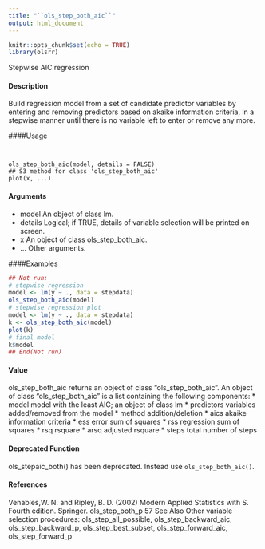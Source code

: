 ---
title: "``ols_step_both_aic``"
output: html_document
---

```{r setup, include=FALSE}
knitr::opts_chunk$set(echo = TRUE)
library(olsrr)
```
 Stepwise AIC regression

#### Description 
 
Build regression model from a set of candidate predictor variables by entering and removing predictors based on akaike information criteria, in a stepwise manner until there is no variable left to enter or remove any more.

####Usage 
<pre><code>

ols_step_both_aic(model, details = FALSE)
## S3 method for class 'ols_step_both_aic'
plot(x, ...)
</code></pre>

#### Arguments
* model An object of class lm.
* details Logical; if TRUE, details of variable selection will be printed on screen.
* x An object of class ols_step_both_aic.
* ... Other arguments.


####Examples 
```{r} 
## Not run:
# stepwise regression
model <- lm(y ~ ., data = stepdata)
ols_step_both_aic(model)
# stepwise regression plot
model <- lm(y ~ ., data = stepdata)
k <- ols_step_both_aic(model)
plot(k)
# final model
k$model
## End(Not run)
```

#### Value
ols_step_both_aic returns an object of class "ols_step_both_aic". An object of class "ols_step_both_aic"
is a list containing the following components:
* model model with the least AIC; an object of class lm
* predictors variables added/removed from the model
* method addition/deletion
* aics akaike information criteria
* ess error sum of squares
* rss regression sum of squares
* rsq rsquare
* arsq adjusted rsquare
* steps total number of steps

#### Deprecated Function
ols_stepaic_both() has been deprecated. Instead use ``ols_step_both_aic()``.

#### References
Venables,W. N. and Ripley, B. D. (2002) Modern Applied Statistics with S. Fourth edition. Springer.
ols_step_both_p 57
See Also
Other variable selection procedures: ols_step_all_possible, ols_step_backward_aic, ols_step_backward_p,
ols_step_best_subset, ols_step_forward_aic, ols_step_forward_p
